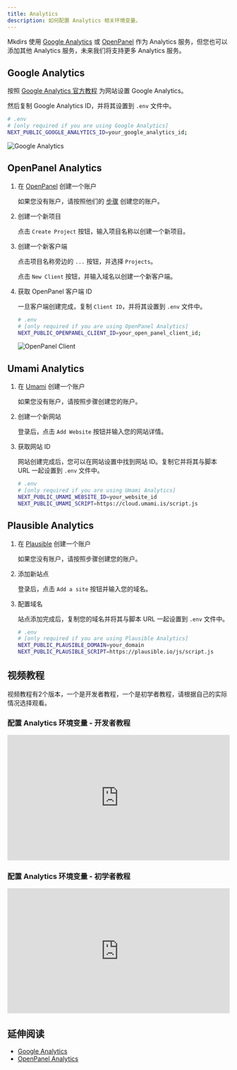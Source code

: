 ```yaml
---
title: Analytics
description: 如何配置 Analytics 相关环境变量。
---
```



Mkdirs 使用 [Google Analytics](https://analytics.google.com/) 或 [OpenPanel](https://openpanel.dev/) 作为 Analytics 服务，但您也可以添加其他 Analytics 服务，未来我们将支持更多 Analytics 服务。

## Google Analytics

按照 [Google Analytics 官方教程](https://support.google.com/analytics/answer/9304153) 为网站设置 Google Analytics。

然后复制 Google Analytics ID，并将其设置到 `.env` 文件中。

```bash
# .env
# [only required if you are using Google Analytics]
NEXT_PUBLIC_GOOGLE_ANALYTICS_ID=your_google_analytics_id;
```

![Google Analytics](../../../../assets/images/analytics-google.png)

## OpenPanel Analytics

<Steps>

1. 在 [OpenPanel](https://openpanel.dev//login) 创建一个账户

   如果您没有账户，请按照他们的 [步骤](https://dashboard.openpanel.dev/login) 创建您的账户。

2. 创建一个新项目

   点击 `Create Project` 按钮，输入项目名称以创建一个新项目。

3. 创建一个新客户端

   点击项目名称旁边的 `...` 按钮，并选择 `Projects`。

   点击 `New Client` 按钮，并输入域名以创建一个新客户端。

4. 获取 OpenPanel 客户端 ID

   一旦客户端创建完成，复制 `Client ID`，并将其设置到 `.env` 文件中。

    ```bash
    # .env
    # [only required if you are using OpenPanel Analytics]
    NEXT_PUBLIC_OPENPANEL_CLIENT_ID=your_open_panel_client_id;
    ```

    ![OpenPanel Client](../../../../assets/images/openpanel-client.png)

</Steps>

## Umami Analytics

<Steps>

1. 在 [Umami](https://umami.is) 创建一个账户

   如果您没有账户，请按照步骤创建您的账户。

2. 创建一个新网站

   登录后，点击 `Add Website` 按钮并输入您的网站详情。

3. 获取网站 ID

   网站创建完成后，您可以在网站设置中找到网站 ID。复制它并将其与脚本 URL 一起设置到 `.env` 文件中。

   ```bash
   # .env
   # [only required if you are using Umami Analytics]
   NEXT_PUBLIC_UMAMI_WEBSITE_ID=your_website_id
   NEXT_PUBLIC_UMAMI_SCRIPT=https://cloud.umami.is/script.js
   ```

</Steps>

## Plausible Analytics

<Steps>

1. 在 [Plausible](https://plausible.io) 创建一个账户

   如果您没有账户，请按照步骤创建您的账户。

2. 添加新站点

   登录后，点击 `Add a site` 按钮并输入您的域名。

3. 配置域名

   站点添加完成后，复制您的域名并将其与脚本 URL 一起设置到 `.env` 文件中。

   ```bash
   # .env
   # [only required if you are using Plausible Analytics]
   NEXT_PUBLIC_PLAUSIBLE_DOMAIN=your_domain
   NEXT_PUBLIC_PLAUSIBLE_SCRIPT=https://plausible.io/js/script.js
   ```

</Steps>

## 视频教程

视频教程有2个版本，一个是开发者教程，一个是初学者教程，请根据自己的实际情况选择观看。

### 配置 Analytics 环境变量 - 开发者教程

<div style="position: relative; padding-bottom: 56.25%; height: 0; overflow: hidden;">
  <iframe 
    style="position: absolute; top: 0; left: 0; width: 100%; height: 100%;" 
    width="1280" 
    height="720" 
    src="https://www.youtube.com/embed/O3DEgUjJvhs?list=PLVBbrIi208W_qLhMoEV8-XQi7lrTyPlOM" 
    title="【Deploy】【6/8】Environment variables for Analytics —— Launch a directory with Mkdirs template" 
    frameborder="0" 
    allow="accelerometer; autoplay; clipboard-write; encrypted-media; gyroscope; picture-in-picture; web-share" 
    referrerpolicy="strict-origin-when-cross-origin" 
    allowfullscreen
  ></iframe>
</div>

### 配置 Analytics 环境变量 - 初学者教程

<div style="position: relative; padding-bottom: 56.25%; height: 0; overflow: hidden;">
  <iframe 
    style="position: absolute; top: 0; left: 0; width: 100%; height: 100%;" 
    src="https://www.youtube.com/embed/L2X0xH-eiKQ?list=PLVBbrIi208W9pRjN9dVE8f9pzd6KJrTaw" 
    title="7、配置Auth和Analytics" 
    frameborder="0" 
    allow="accelerometer; autoplay; clipboard-write; encrypted-media; gyroscope; picture-in-picture; web-share" 
    referrerpolicy="strict-origin-when-cross-origin" 
    allowfullscreen
  ></iframe>
</div>

## 延伸阅读

- [Google Analytics](https://analytics.google.com/)
- [OpenPanel Analytics](https://openpanel.dev/)
